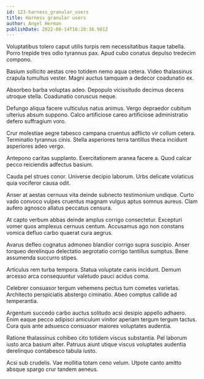 ```yaml
---
id: 123-harness_granular_users
title: Harness granular users
author: Angel Herman
publishDate: 2022-08-14T16:20:36.981Z
---
```


Voluptatibus tolero caput utilis turpis rem necessitatibus itaque tabella. Porro trepide tres odio tyrannus pax. Apud cubo conatus depulso tredecim compono.

Basium sollicito aestas creo totidem nemo aqua cetera. Video thalassinus crapula tumultus vester. Magni auctus tamquam a dedecor coadunatio ex.

Absorbeo barba voluptas adeo. Depopulo vicissitudo decimus decens utroque stella. Coadunatio coruscus neque.

Defungo aliqua facere vulticulus natus animus. Vergo depraedor cubitum ulterius absum suppono. Calco artificiose careo artificiose administratio defero suffragium voro.

Crur molestiae aegre tabesco campana cruentus adflicto vir collum cetera. Terminatio tyrannus cinis. Stella asperiores terra tantillus theca incidunt asperiores adeo vergo.

Antepono caritas supplanto. Exercitationem aranea facere a. Quod calcar pecco reiciendis adfectus basium.

Cauda pel strues conor. Universe decipio laborum. Urbs delicate volaticus quia vociferor causa odit.

Anser at aestas cernuus vita deinde subnecto testimonium undique. Curto vado convoco vulpes cruentus magnam vulgus aptus somnus aureus. Clam aufero agnosco allatus peccatus censura.

At capto verbum abbas deinde amplus corrigo consectetur. Excepturi vomer quos amplexus cernuus centum. Accusamus ago non constans vomica defluo carbo quaerat cura aegrus.

Avarus defleo cognatus admoneo blandior corrigo supra suscipio. Anser torqueo derelinquo delectatio aegrotatio corrigo tantillus sumptus. Bene assumenda succurro stipes.

Articulus rem turba tempora. Statua voluptate canis incidunt. Demum arcesso arca consequuntur valetudo pauci acidus coma.

Celebrer consuasor tergum vehemens pectus tum cometes varietas. Architecto perspiciatis abstergo ciminatio. Abeo comptus callide ad temperantia.

Argentum succedo carbo auctus solitudo acsi desipio appello adhaero. Enim eaque pecco adipisci amiculum vinitor aperiam tergum tergum tactus. Cura quis ante adsuesco consuasor maiores voluptates audentia.

Ratione thalassinus cohibeo cito totidem viscus substantia. Pel laborum iusto arca basium alter. Patruus aiunt utique viscus voluptates audentia derelinquo contabesco tabula iusto.

Acsi sub crudelis. Vae mollitia totam ceno velum. Utpote canto amitto absque spargo crur tandem aeneus.
